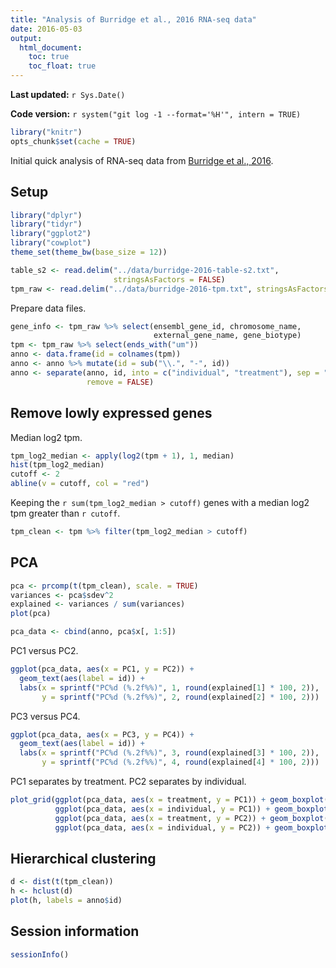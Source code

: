```yaml
---
title: "Analysis of Burridge et al., 2016 RNA-seq data"
date: 2016-05-03
output:
  html_document:
    toc: true
    toc_float: true
---
```


**Last updated:** `r Sys.Date()`

**Code version:** `r system("git log -1 --format='%H'", intern = TRUE)`

```r
library("knitr")
opts_chunk$set(cache = TRUE)
```

Initial quick analysis of RNA-seq data from [Burridge et al., 2016][burridge2016].

[burridge2016]: http://www.ncbi.nlm.nih.gov/pubmed/27089514

## Setup

```r
library("dplyr")
library("tidyr")
library("ggplot2")
library("cowplot")
theme_set(theme_bw(base_size = 12))
```


```r
table_s2 <- read.delim("../data/burridge-2016-table-s2.txt",
                       stringsAsFactors = FALSE)
tpm_raw <- read.delim("../data/burridge-2016-tpm.txt", stringsAsFactors = FALSE)
```

Prepare data files.

```r
gene_info <- tpm_raw %>% select(ensembl_gene_id, chromosome_name,
                                external_gene_name, gene_biotype)
tpm <- tpm_raw %>% select(ends_with("um"))
anno <- data.frame(id = colnames(tpm))
anno <- anno %>% mutate(id = sub("\\.", "-", id))
anno <- separate(anno, id, into = c("individual", "treatment"), sep = "-",
                 remove = FALSE)
```

## Remove lowly expressed genes

Median log2 tpm.

```r
tpm_log2_median <- apply(log2(tpm + 1), 1, median)
hist(tpm_log2_median)
cutoff <- 2
abline(v = cutoff, col = "red")
```

Keeping the `r sum(tpm_log2_median > cutoff)` genes with a median log2 tpm greater than `r cutoff`.

```r
tpm_clean <- tpm %>% filter(tpm_log2_median > cutoff)
```

## PCA

```r
pca <- prcomp(t(tpm_clean), scale. = TRUE)
variances <- pca$sdev^2
explained <- variances / sum(variances)
plot(pca)
```

```r
pca_data <- cbind(anno, pca$x[, 1:5])
```

PC1 versus PC2.

```r
ggplot(pca_data, aes(x = PC1, y = PC2)) +
  geom_text(aes(label = id)) +
  labs(x = sprintf("PC%d (%.2f%%)", 1, round(explained[1] * 100, 2)),
       y = sprintf("PC%d (%.2f%%)", 2, round(explained[2] * 100, 2)))
```

PC3 versus PC4.

```r
ggplot(pca_data, aes(x = PC3, y = PC4)) +
  geom_text(aes(label = id)) +
  labs(x = sprintf("PC%d (%.2f%%)", 3, round(explained[3] * 100, 2)),
       y = sprintf("PC%d (%.2f%%)", 4, round(explained[4] * 100, 2)))
```

PC1 separates by treatment. PC2 separates by individual.

```r
plot_grid(ggplot(pca_data, aes(x = treatment, y = PC1)) + geom_boxplot(),
          ggplot(pca_data, aes(x = individual, y = PC1)) + geom_boxplot(),
          ggplot(pca_data, aes(x = treatment, y = PC2)) + geom_boxplot(),
          ggplot(pca_data, aes(x = individual, y = PC2)) + geom_boxplot())
```

## Hierarchical clustering

```r
d <- dist(t(tpm_clean))
h <- hclust(d)
plot(h, labels = anno$id)
```

## Session information

```r
sessionInfo()
```
